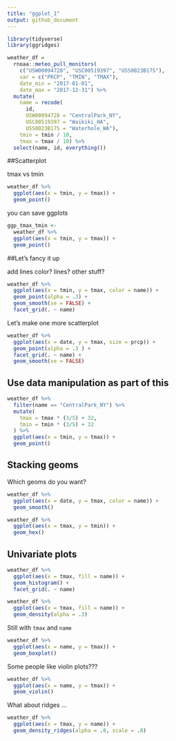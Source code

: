 ```yaml
---
title: "ggplot_1"
output: github_document
---
```


```r
library(tidyverse)
library(ggridges)
```

```r
weather_df = 
  rnoaa::meteo_pull_monitors(
    c("USW00094728", "USC00519397", "USS0023B17S"),
    var = c("PRCP", "TMIN", "TMAX"), 
    date_min = "2017-01-01",
    date_max = "2017-12-31") %>%
  mutate(
    name = recode(
      id, 
      USW00094728 = "CentralPark_NY", 
      USC00519397 = "Waikiki_HA",
      USS0023B17S = "Waterhole_WA"),
    tmin = tmin / 10,
    tmax = tmax / 10) %>%
  select(name, id, everything())
```

##Scatterplot

tmax vs tmin

```r
weather_df %>% 
  ggplot(aes(x = tmin, y = tmax)) +
  geom_point()
```

you can save ggplots

```r
ggp_tmax_tmin <- 
  weather_df %>% 
  ggplot(aes(x = tmin, y = tmax)) +
  geom_point()
```

##Let's fancy it up

add lines color? lines? other stuff?

```r
weather_df %>% 
  ggplot(aes(x = tmin, y = tmax, color = name)) +
  geom_point(alpha = .3) +
  geom_smooth(se = FALSE) +
  facet_grid(. ~ name)
```


Let's make one more scatterplot

```r
weather_df %>% 
  ggplot(aes(x = date, y = tmax, size = prcp)) +
  geom_point(alpha = .3 ) +
  facet_grid(. ~ name) +
  geom_smooth(se = FALSE)
```

## Use data manipulation as part of this

```r
weather_df %>%
  filter(name == "CentralPark_NY") %>% 
  mutate(
    tmax = tmax * (3/5) + 32,
    tmin = tmin * (3/5) + 32
  ) %>% 
  ggplot(aes(x = tmin, y = tmax)) +
  geom_point()
```

## Stacking geoms

Which geoms do you want?

```r
weather_df %>% 
  ggplot(aes(x = date, y = tmax, color = name)) +
  geom_smooth()
```

```r
weather_df %>% 
  ggplot(aes(x = tmax, y = tmin)) +
  geom_hex()
```

## Univariate plots

```r
weather_df %>% 
  ggplot(aes(x = tmax, fill = name)) +
  geom_histogram() +
  facet_grid(. ~ name)
```

```r
weather_df %>% 
  ggplot(aes(x = tmax, fill = name)) +
  geom_density(alpha = .3)
```


Still with `tmax` and `name`

```r
weather_df %>% 
  ggplot(aes(x = name, y = tmax)) +
  geom_boxplot()
```

Some people like violin plots???

```r
weather_df %>% 
  ggplot(aes(x = name, y = tmax)) +
  geom_violin()
```

What about ridges ...

```r
weather_df %>% 
  ggplot(aes(x = tmax, y = name)) +
  geom_density_ridges(alpha = .8, scale = .8)
```

